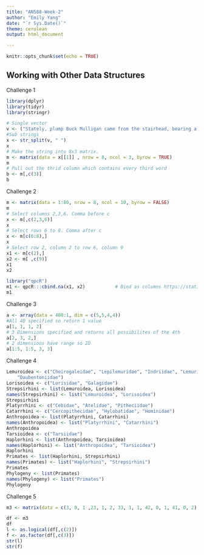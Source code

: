 ```yaml
---
title: "AN588-Week-2"
author: "Emily Yang"
date: "`r Sys.Date()`"
theme: cerulean
output: html_document

---
```


```r
knitr::opts_chunk$set(echo = TRUE)
```

## Working with Other Data Structures
Challenge 1


```r
library(dplyr)
library(tidyr)
library(stringr)

# Single vector
v <- ("Stately, plump Buck Mulligan came from the stairhead, bearing a bowl of lather on which a mirror and a razor lay crossed blah blah")
#Sub strings
x <- str_split(v, " ")
x
# Make the string into 8x3 matrix. 
m <- matrix(data = x[[1]] , nrow = 8, ncol = 3, byrow = TRUE)
m
# Pull out the thrid column which contains every third word
b <- m[,c(3)]
b
```
Challenge 2
```r
m <- matrix(data = 1:80, nrow = 8, ncol = 10, byrow = FALSE)
m
# Select columns 2,3,6. Comma before c
x <- m[,c(2,3,6)]
x
# Select rows 6 to 8. Comma after c
x <- m[c(6:8),]
x
# Select row 2, column 2 to row 6, column 9
x1 <- m[c(2),]
x2 <- m[ ,c(9)]
x1
x2

library("qpcR")  
m1 <- qpcR:::cbind.na(x1, x2)           # Bind as columns https://statisticsglobe.com/cbind-and-rbind-vectors-with-different-length-in-r
m1
```
Challenge 3
```r
a <- array(data = 400:1, dim = c(5,5,4,4))
#All 4D specified so return 1 value
a[1, 1, 1, 2]
# 3 Dimensions specified and returns all possibilites of the 4th
a[2, 3, 2,]
# 2 dimensions have range so 2D
a[1:5, 1:5, 3, 3]
```
Challenge 4
```r
Lemuroidea <- c("Cheirogaleidae", "Lepilemuridae", "Indriidae", "Lemuridae",
    "Daubentoniidae")
Lorisoidea <- c("Lorisidae", "Galagidae")
Strepsirhini <- list(Lemuroidea, Lorisoidea)
names(Strepsirhini) <- list("Lemuroidea", "Lorisoidea")
Strepsirhini
Platyrrhini <- c("Cebidae", "Atelidae", "Pitheciidae")
Catarrhini <- c("Cercopithecidae", "Hylobatidae", "Hominidae")
Anthropoidea <- list(Platyrrhini, Catarrhini)
names(Anthropoidea) <- list("Platyrrhini", "Catarrhini")
Anthropoidea
Tarsioidea <- c("Tarsiidae")
Haplorhini <- list(Anthropoidea, Tarsioidea)
names(Haplorhini) <- list("Anthropoidea", "Tarsioidea")
Haplorhini
Primates <- list(Haplorhini, Strepsirhini)
names(Primates) <- list("Haplorhini", "Strepsirhini") 
Primates
Phylogeny <- list(Primates)
names(Phylogeny) <- list("Primates")
Phylogeny


```
Challenge 5 
```r
m3 <- matrix(data = c(3, 0, 1 ,23, 1, 2, 33, 1, 1, 42, 0, 1, 41, 0, 2), nrow = 5, ncol = 3, byrow = TRUE)

df <- m3
df
l <- as.logical(df[,c(2)])
f <- as.factor(df[,c(3)])
str(l)
str(f)
```